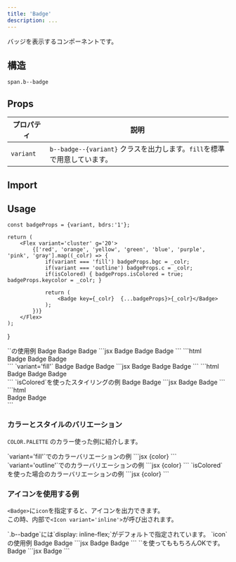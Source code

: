 ```yaml
---
title: 'Badge'
description: ...
---
```




バッジを表示するコンポーネントです。

## 構造
```pug
span.b--badge
```

## Props

| プロパティ | 説明 |
|---|---|
|`variant`| `b--badge--{variant}` クラスを出力します。`fill`を標準で用意しています。|


## Import

<ImportCode component='Badge' />

## Usage

	const badgeProps = {variant, bdrs:'1'};

	return (
		<Flex variant='cluster' g='20'>
			{['red', 'orange', 'yellow', 'green', 'blue', 'purple', 'pink', 'gray'].map((_colr) => {
				if(variant === 'fill') badgeProps.bgc = _colr;
				if(variant === 'outline') badgeProps.c = _colr;
				if(isColored) { badgeProps.isColored = true; badgeProps.keycolor = _colr; }

				return (
					<Badge key={_colr}  {...badgeProps}>{_colr}</Badge>
				);
			})}
		</Flex>
	);
}



<Preview>
	<PreviewTitle>`<Badge>`の使用例</PreviewTitle>
	<PreviewArea p='30' isShadow={0}>
		<Flex variant='cluster' g='20'>
			<Badge bdrs='2'>Badge</Badge>
			<Badge c='blue' bdrs='2'>Badge</Badge>
			<Badge c='#549005' bdrs='99'>Badge</Badge>
		</Flex>
	</PreviewArea>
	<PreviewCode slot='tab' label='JSX'>
		```jsx
		<Flex variant='cluster' g='20'>
			<Badge bdrs='2'>Badge</Badge>
			<Badge c='blue' bdrs='2'>Badge</Badge>
			<Badge c='#549005' bdrs='99'>Badge</Badge>
		</Flex>
		```
	</PreviewCode>
	<PreviewCode slot='tab' label='HTML'>
		```html
		<div class="l--flex l--flex--cluster -g:20">
			<span class="b--badge -bdrs:2">Badge</span>
			<span class="b--badge -c: -bdrs:2" style="--c:var(--blue)">Badge</span>
			<span class="b--badge -c: -bdrs:99" style="--c:#549005;">Badge</span>
		</div>
		```
	</PreviewCode>
</Preview>

<Preview>
	<PreviewTitle>`variant='fill'`</PreviewTitle>
	<PreviewArea p='30' isShadow={0}>
		<Flex variant='cluster' g='20'>
			<Badge variant='fill' bdrs='2'>Badge</Badge>
			<Badge variant='fill' bgc='blue' bdrs='2'>Badge</Badge>
			<Badge variant='fill' bgc='#549005' bdrs='99'>Badge</Badge>
		</Flex>
	</PreviewArea>
	<PreviewCode slot='tab' label='JSX'>
		```jsx
		<Flex variant='cluster' g='20'>
			<Badge variant='fill' bdrs='2'>Badge</Badge>
			<Badge variant='fill' bgc='blue' bdrs='2'>Badge</Badge>
			<Badge variant='fill' bgc='#549005' bdrs='99'>Badge</Badge>
		</Flex>
		```
	</PreviewCode>
	<PreviewCode slot='tab' label='HTML'>
		```html
		<div class="l--flex l--flex--cluster -g:20">
			<span class="b--badge b--badge--fill -bdrs:2">Badge</span>
			<span class="b--badge b--badge--fill -bgc: -bdrs:2" style="--bgc:var(--blue)">Badge</span>
			<span class="b--badge b--badge--fill -bgc: -bdrs:99" style="--bgc:#549005;">Badge</span>
		</div>
		```
	</PreviewCode>
</Preview>

	
<Preview>
	<PreviewTitle>`isColored`を使ったスタイリングの例</PreviewTitle>
	<PreviewArea p='30' isShadow={0}>
		<Flex variant='cluster' g='20'>
			<Badge isColored keycolor='blue' bdrs='2'>Badge</Badge>
			<Badge isColored keycolor='#549005' bdrs='99'>Badge</Badge>
		</Flex>
	</PreviewArea>
	<PreviewCode slot='tab' label='JSX'>
		```jsx
		<Flex variant='cluster' g='20'>
			<Badge isColored keycolor='blue' bdrs='2'>Badge</Badge>
			<Badge isColored keycolor='#549005' bdrs='99'>Badge</Badge>
		</Flex>
		```
	</PreviewCode>
	<PreviewCode slot='tab' label='HTML'>
		```html
		<div class="l--flex l--flex--cluster -g:20">
			<span class="b--badge is--colored -bdrs:2" style="--keycolor:var(--blue)">Badge</span>
			<span class="b--badge is--colored -bdrs:99" style="--keycolor:#549005">Badge</span>
		</div>
		```
	</PreviewCode>
</Preview>


### カラーとスタイルのバリエーション

`COLOR.PALETTE` のカラー使った例に紹介します。

<Preview>
	<PreviewTitle>`variant='fill'`でのカラーバリエーションの例</PreviewTitle>
	<PreviewArea p='30'>
		<ColorDemos variant='fill' />
	</PreviewArea>
	<PreviewCode slot='tab' label='JSX'>
		```jsx
		<Badge variant='fill' bgc={color} bdrs='1'>{color}</Badge>
		```
	</PreviewCode>
</Preview>

<Preview> 
	<PreviewTitle>`variant='outline'`でのカラーバリエーションの例</PreviewTitle>
	<PreviewArea p='30'>
		<ColorDemos variant='outline' />
	</PreviewArea>
	<PreviewCode slot='tab' label='JSX'>
		```jsx
		<Badge variant='outline' c={color}  bdrs='1'>{color}</Badge>
		```
	</PreviewCode>
</Preview>

<Preview>
	<PreviewTitle>`isColored`を使った場合のカラーバリエーションの例</PreviewTitle>
	<PreviewArea p='30' isShadow={0}>
		<ColorDemos isColored  />
	</PreviewArea>
	<PreviewCode slot='tab' label='JSX'>
		```jsx
		<Badge isColored keycolor={color} bdrs='1'>{color}</Badge>
		```
	</PreviewCode>
</Preview>




### アイコンを使用する例

`<Badge>`に`icon`を指定すると、アイコンを出力できます。  
この時、内部で`<Icon variant='inline'>`が呼び出されます。

<Callout type='info'>
`.b--badge`には`display: inline-flex;`がデフォルトで指定されています。
</Callout>

<Preview>
	<PreviewTitle>`icon`の使用例</PreviewTitle>
	<PreviewArea p='20'>
		<Flex g='30' ai='c'>
			<Badge icon='star' g='5' ai='c' bdrs='2'>Badge</Badge>
			<Badge variant='fill' icon={Book} g='5' ai='c' bdrs='2'>Badge</Badge>
		</Flex>
	</PreviewArea>
<PreviewCode slot='tab' label='JSX'>
```jsx
<Flex g='30' ai='c'>
	<Badge icon='star' g='5' ai='c' bdrs='2'>Badge</Badge>
	<Badge variant='fill' icon={Book} g='5' ai='c' bdrs='2'>Badge</Badge>
</Flex>
```
</PreviewCode>
</Preview>

<Preview>
	<PreviewTitle>`<Icon>`を使ってももちろんOKです。</PreviewTitle>
	<PreviewArea p='20'>
		<Badge g='5' ai='c' bdrs='2'><Icon icon={Cat} size='1.25em'/>Badge</Badge>
	</PreviewArea>
<PreviewCode slot='tab' label='JSX'>
```jsx
<Badge g='5' ai='c' bdrs='2'><Icon icon={Cat} size='1.25em'/>Badge</Badge>
```
</PreviewCode>
</Preview>

